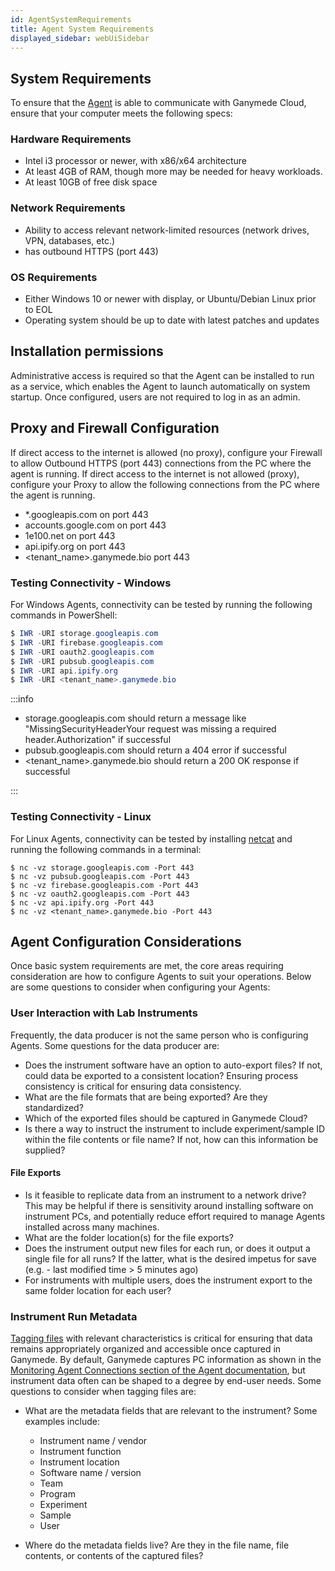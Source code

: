 ```yaml
---
id: AgentSystemRequirements
title: Agent System Requirements
displayed_sidebar: webUiSidebar
---
```


## System Requirements

To ensure that the [Agent](../agents/Agent) is able to communicate with Ganymede Cloud, ensure that your computer meets the following specs:

### Hardware Requirements
- Intel i3 processor or newer, with x86/x64 architecture
- At least 4GB of RAM, though more may be needed for heavy workloads.
- At least 10GB of free disk space

### Network Requirements
- Ability to access relevant network-limited resources (network drives, VPN, databases, etc.)
- has outbound HTTPS (port 443)

### OS Requirements
- Either Windows 10 or newer with display, or Ubuntu/Debian Linux prior to EOL
- Operating system should be up to date with latest patches and updates

## Installation permissions

Administrative access is required so that the Agent can be installed to run as a service, which enables the Agent to launch automatically on system startup.  Once configured, users are not required to log in as an admin.  

## Proxy and Firewall Configuration

If direct access to the internet is allowed (no proxy), configure your Firewall to allow Outbound HTTPS (port 443) connections from the PC where the agent is running. 
If direct access to the internet is not allowed (proxy), configure your Proxy to allow the following  connections from the PC where the agent is running.

- *.googleapis.com on port 443
- accounts.google.com on port 443
- 1e100.net on port 443
- api.ipify.org on port 443
- \<tenant_name\>.ganymede.bio port 443

### Testing Connectivity - Windows

For Windows Agents, connectivity can be tested by running the following commands in PowerShell:

```powershell
$ IWR -URI storage.googleapis.com
$ IWR -URI firebase.googleapis.com
$ IWR -URI oauth2.googleapis.com
$ IWR -URI pubsub.googleapis.com
$ IWR -URI api.ipify.org
$ IWR -URI <tenant_name>.ganymede.bio
```

:::info

- storage.googleapis.com should return a message like "MissingSecurityHeaderYour request was missing a required header.Authorization" if successful
- pubsub.googleapis.com should return a 404 error if successful
- \<tenant_name\>.ganymede.bio should return a 200 OK response if successful

:::

### Testing Connectivity - Linux

For Linux Agents, connectivity can be tested by installing [netcat](https://netcat.sourceforge.net/) and running the following commands in a terminal:

```shell 
$ nc -vz storage.googleapis.com -Port 443
$ nc -vz pubsub.googleapis.com -Port 443
$ nc -vz firebase.googleapis.com -Port 443
$ nc -vz oauth2.googleapis.com -Port 443
$ nc -vz api.ipify.org -Port 443
$ nc -vz <tenant_name>.ganymede.bio -Port 443
```

## Agent Configuration Considerations

Once basic system requirements are met, the core areas requiring consideration are how to configure Agents to suit your operations.   Below are some questions to consider when configuring your Agents:

### User Interaction with Lab Instruments

Frequently, the data producer is not the same person who is configuring Agents.  Some questions for the data producer are:

- Does the instrument software have an option to auto-export files?  If not, could data be exported to a consistent location?  Ensuring process consistency is critical for ensuring data consistency.
- What are the file formats that are being exported?  Are they standardized?
- Which of the exported files should be captured in Ganymede Cloud?
- Is there a way to instruct the instrument to include experiment/sample ID within the file contents or file name?  If not, how can this information be supplied?

#### File Exports

- Is it feasible to replicate data from an instrument to a network drive?  This may be helpful if there is sensitivity around installing software on instrument PCs, and potentially reduce effort required to manage Agents installed across many machines.
- What are the folder location(s) for the file exports?
- Does the instrument output new files for each run, or does it output a single file for all runs?  If the latter, what is the desired impetus for save (e.g. - last modified time > 5 minutes ago)
- For instruments with multiple users, does the instrument export to the same folder location for each user?

### Instrument Run Metadata

[Tagging files](../files/Tags) with relevant characteristics is critical for ensuring that data remains appropriately organized and accessible once captured in Ganymede.  By default, Ganymede captures PC information as shown in the [Monitoring Agent Connections section of the Agent documentation](../agents/AgentMonitoring#maintaining-agent-connections), but instrument data often can be shaped to a degree by end-user needs.  Some questions to consider when tagging files are:

- What are the metadata fields that are relevant to the instrument?  Some examples include:
  - Instrument name / vendor
  - Instrument function
  - Instrument location
  - Software name / version
  - Team
  - Program
  - Experiment
  - Sample
  - User

- Where do the metadata fields live?  Are they in the file name, file contents, or contents of the captured files?
